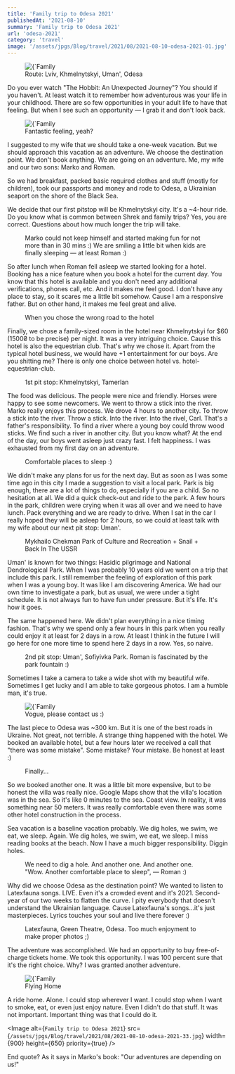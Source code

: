 ```yaml
---
title: 'Family trip to Odesa 2021'
publishedAt: '2021-08-10'
summary: 'Family trip to Odesa 2021'
url: 'odesa-2021'
category: 'travel'
image: '/assets/jpgs/Blog/travel/2021/08/2021-08-10-odesa-2021-01.jpg'
---
```


<figure>
  <Image
    alt={`Family trip to Odesa 2021`}
    src={`/assets/jpgs/Blog/travel/2021/08/2021-08-10-odesa-2021-01.jpg`}
    width={900}
    height={650}
    priority={true}
  />
  <figcaption>Route: Lviv, Khmelnytskyi, Uman', Odesa</figcaption>
</figure>

Do you ever watch "The Hobbit: An Unexpected Journey"?
You should if you haven't. At least watch it to remember how adventurous was your life in your childhood.
There are so few opportunities in your adult life to have that feeling. But when I see such an opportunity — I grab it and don't look back.

<figure>
  <Image
    alt={`Family trip to Odesa 2021`}
    src={`/assets/jpgs/Blog/travel/2021/08/2021-08-10-odesa-2021-02.jpg`}
    width={900}
    height={650}
    priority={true}
  />
  <figcaption>Fantastic feeling, yeah?</figcaption>
</figure>

I suggested to my wife that we should take a one-week vacation.
But we should approach this vacation as an adventure. We choose the destination point.
We don't book anything. We are going on an adventure. Me, my wife and our two sons: Marko and Roman.

So we had breakfast, packed basic required clothes and stuff (mostly for children), took our passports and money and rode to Odesa, a Ukrainian seaport on the shore of the Black Sea.

We decide that our first pitstop will be Khmelnytskyi city. It's a ~4-hour ride. Do you know what is common between Shrek and family trips?
Yes, you are correct. Questions about how much longer the trip will take.

<figure>
  <ImageGallery
    gallery={[
      {
        ratio: 100,
        images: [
          {
            source: '/assets/jpgs/Blog/travel/2021/08/2021-08-10-odesa-2021-03.jpg',
            ratio: 30,
            alt: 'Family trip to Odesa 2021'
          },
          {
            source: '/assets/jpgs/Blog/travel/2021/08/2021-08-10-odesa-2021-04.jpg',
            ratio: 40,
            alt: 'Family trip to Odesa 2021'
          },
          {
            source: '/assets/jpgs/Blog/travel/2021/08/2021-08-10-odesa-2021-05.jpg',
            ratio: 30,
            alt: 'Family trip to Odesa 2021'
          }
        ]
      }
    ]}
    height={ 10 }
    orientation={ 'h' }
    imageBorderRadius={ 4 }
  />
  <figcaption>Marko could not keep himself and started making fun for not more than in 30 mins :) We are smiling a little bit when kids are finally sleeping — at least Roman :)</figcaption>
</figure>

So after lunch when Roman fell asleep we started looking for a hotel.
Booking has a nice feature when you book a hotel for the current day.
You know that this hotel is available and you don't need any additional verifications, phones call, etc.
And it makes me feel good. I don't have any place to stay, so it scares me a little bit somehow.
Cause I am a responsive father. But on other hand, it makes me feel great and alive.

<figure>
  <ImageGallery
    gallery={[
      {
        ratio: 100,
        images: [
          {
            source: '/assets/jpgs/Blog/travel/2021/08/2021-08-10-odesa-2021-06.jpg',
            ratio: 50,
            alt: 'Family trip to Odesa 2021'
          },
          {
            source: '/assets/jpgs/Blog/travel/2021/08/2021-08-10-odesa-2021-07.jpg',
            ratio: 50,
            alt: 'Family trip to Odesa 2021'
          }
        ]
      }
    ]}
    orientation={ 'h' }
    imageBorderRadius={ 4 }
  />
  <figcaption>When you chose the wrong road to the hotel</figcaption>
</figure>

Finally, we chose a family-sized room in the hotel near Khmelnytskyi for $60 (1500₴ to be precise) per night.
It was a very intriguing choice. Cause this hotel is also the equestrian club.
That's why we chose it. Apart from the typical hotel business, we would have +1 entertainment for our boys. Are you shitting me?
There is only one choice between hotel vs. hotel-equestrian-club.

<figure>
  <ImageGallery
    gallery={[
      {
        ratio: 55,
        images: [
          {
            source: '/assets/jpgs/Blog/travel/2021/08/2021-08-10-odesa-2021-08.jpg',
            ratio: 50,
            alt: 'Family trip to Odesa 2021'
          },
          {
            source: '/assets/jpgs/Blog/travel/2021/08/2021-08-10-odesa-2021-09.jpg',
            ratio: 50,
            alt: 'Family trip to Odesa 2021'
          }
        ]
      },
      {
        ratio: 45,
        images: [
          {
            source: '/assets/jpgs/Blog/travel/2021/08/2021-08-10-odesa-2021-10.jpg',
            ratio: 40,
            alt: 'Family trip to Odesa 2021'
          },
          {
            source: '/assets/jpgs/Blog/travel/2021/08/2021-08-10-odesa-2021-11.jpg',
            ratio: 60,
            alt: 'Family trip to Odesa 2021'
          }
        ]
      }
    ]}
    orientation={ 'h' }
    imageBorderRadius={ 4 }
    height={ 50 }
  />
  <figcaption>1st pit stop: Khmelnytskyi, Tamerlan</figcaption>
</figure>

The food was delicious. The people were nice and friendly. Horses were happy to see some newcomers.
We went to throw a stick into the river. Marko really enjoys this process. We drove 4 hours to another city.
To throw a stick into the river. Throw a stick. Into the river. Into the rivel, Carl. That's a father's responsibility.
To find a river where a young boy could throw wood sticks. We find such a river in another city.
But you know what? At the end of the day, our boys went asleep just crazy fast.
I felt happiness. I was exhausted from my first day on an adventure.

<figure>
  <ImageGallery
    gallery={[
      {
        ratio: 100,
        images: [
          {
            source: '/assets/jpgs/Blog/travel/2021/08/2021-08-10-odesa-2021-12.jpg',
            ratio: 40,
            alt: 'Family trip to Odesa 2021'
          },
          {
            source: '/assets/jpgs/Blog/travel/2021/08/2021-08-10-odesa-2021-13.jpg',
            ratio: 60,
            alt: 'Family trip to Odesa 2021'
          }
        ]
      }
    ]}
    orientation={ 'h' }
    imageBorderRadius={ 4 }
    height={ 20 }
  />
  <figcaption>Comfortable places to sleep :)</figcaption>
</figure>

We didn't make any plans for us for the next day.
But as soon as I was some time ago in this city I made a suggestion to visit a local park.
Park is big enough, there are a lot of things to do, especially if you are a child.
So no hesitation at all. We did a quick check-out and ride to the park.
A few hours in the park, children were crying when it was all over and we need to have lunch.
Pack everything and we are ready to drive.
When I sat in the car I really hoped they will be asleep for 2 hours, so we could at least talk with my wife about our next pit stop: Uman'.

<figure>
  <ImageGallery
    gallery={[
      {
        ratio: 45,
        images: [
          {
            source: '/assets/jpgs/Blog/travel/2021/08/2021-08-10-odesa-2021-14.jpg',
            ratio: 27.5,
            alt: 'Family trip to Odesa 2021'
          },
          {
            source: '/assets/jpgs/Blog/travel/2021/08/2021-08-10-odesa-2021-15.jpg',
            ratio: 27.5,
            alt: 'Family trip to Odesa 2021'
          },
          {
            source: '/assets/jpgs/Blog/travel/2021/08/2021-08-10-odesa-2021-16.jpg',
            ratio: 45,
            alt: 'Family trip to Odesa 2021'
          }
        ]
      },
      {
        ratio: 55,
        images: [
          {
            source: '/assets/jpgs/Blog/travel/2021/08/2021-08-10-odesa-2021-17.jpg',
            ratio: 33.33,
            alt: 'Family trip to Odesa 2021'
          },
          {
            source: '/assets/jpgs/Blog/travel/2021/08/2021-08-10-odesa-2021-18.jpg',
            ratio: 33.34,
            alt: 'Family trip to Odesa 2021'
          },
          {
            source: '/assets/jpgs/Blog/travel/2021/08/2021-08-10-odesa-2021-19.jpg',
            ratio: 33.33,
            alt: 'Family trip to Odesa 2021'
          }
        ]
      }
    ]}
    orientation={ 'h' }
    imageBorderRadius={ 4 }
    height={ 35 }
  />
  <figcaption>Mykhailo Chekman Park of Culture and Recreation + Snail + Back In The USSR</figcaption>
</figure>


Uman' is known for two things: Hasidic pilgrimage and National Dendrological Park.
When I was probably 10 years old we went on a trip that include this park.
I still remember the feeling of exploration of this park when I was a young boy. It was like I am discovering America.
We had our own time to investigate a park, but as usual, we were under a tight schedule. It is not always fun to have fun under pressure.
But it's life. It's how it goes.

The same happened here. We didn't plan everything in a nice timing fashion.
That's why we spend only a few hours in this park when you really could enjoy it at least for 2 days in a row.
At least I think in the future I will go here for one more time to spend here 2 days in a row. Yes, so naive.

<figure>
  <ImageGallery
    gallery={[
      {
        ratio: 100,
        images: [
          {
            source: '/assets/jpgs/Blog/travel/2021/08/2021-08-10-odesa-2021-20.jpg',
            ratio: 33.33,
            alt: 'Family trip to Odesa 2021'
          },
          {
            source: '/assets/jpgs/Blog/travel/2021/08/2021-08-10-odesa-2021-21.jpg',
            ratio: 33.34,
            alt: 'Family trip to Odesa 2021'
          },
          {
            source: '/assets/jpgs/Blog/travel/2021/08/2021-08-10-odesa-2021-22.jpg',
            ratio: 33.33,
            alt: 'Family trip to Odesa 2021'
          }
        ]
      }
    ]}
    orientation={ 'h' }
    imageBorderRadius={ 4 }
    height={ 10 }
  />
  <figcaption>2nd pit stop: Uman', Sofiyivka Park. Roman is fascinated by the park fountain :)</figcaption>
</figure>

Sometimes I take a camera to take a wide shot with my beautiful wife. Sometimes I get lucky and I am able to take gorgeous photos. I am a humble man, it's true.

<figure>
  <Image
    alt={`Family trip to Odesa 2021`}
    src={`/assets/jpgs/Blog/travel/2021/08/2021-08-10-odesa-2021-23.jpg`}
    width={900}
    height={650}
    priority={true}
  />
  <figcaption>Vogue, please contact us :)</figcaption>
</figure>

The last piece to Odesa was ~300 km. But it is one of the best roads in Ukraine.
Not great, not terrible. A strange thing happened with the hotel.
We booked an available hotel, but a few hours later we received a call that "there was some mistake". Some mistake? Your mistake. Be honest at least :)

<figure>
  <ImageGallery
    gallery={[
      {
        ratio: 100,
        images: [
          {
            source: '/assets/jpgs/Blog/travel/2021/08/2021-08-10-odesa-2021-24.jpg',
            ratio: 33.33,
            alt: 'Family trip to Odesa 2021'
          },
          {
            source: '/assets/jpgs/Blog/travel/2021/08/2021-08-10-odesa-2021-25.jpg',
            ratio: 33.34,
            alt: 'Family trip to Odesa 2021'
          },
          {
            source: '/assets/jpgs/Blog/travel/2021/08/2021-08-10-odesa-2021-26.jpg',
            ratio: 33.33,
            alt: 'Family trip to Odesa 2021'
          }
        ]
      }
    ]}
    height={ 20 }
    orientation={ 'h' }
    imageBorderRadius={ 4 }
  />
  <figcaption>Finally...</figcaption>
</figure>

So we booked another one. It was a little bit more expensive, but to be honest the villa was really nice.
Google Maps show that the villa's location was in the sea. So it's like 0 minutes to the sea.
Coast view. In reality, it was something near 50 meters. It was really comfortable even there was some other hotel construction in the process.

Sea vacation is a baseline vacation probably. We dig holes, we swim, we eat, we sleep.
Again. We dig holes, we swim, we eat, we sleep. I miss reading books at the beach.
Now I have a much bigger responsibility. Diggin holes.

<figure>
  <ImageGallery
    gallery={[
      {
        ratio: 100,
        images: [
          {
            source: '/assets/jpgs/Blog/travel/2021/08/2021-08-10-odesa-2021-27.jpg',
            ratio: 37.5,
            alt: 'Family trip to Odesa 2021'
          },
          {
            source: '/assets/jpgs/Blog/travel/2021/08/2021-08-10-odesa-2021-28.jpg',
            ratio: 37.5,
            alt: 'Family trip to Odesa 2021'
          },
          {
            source: '/assets/jpgs/Blog/travel/2021/08/2021-08-10-odesa-2021-29.jpg',
            ratio: 25,
            alt: 'Family trip to Odesa 2021'
          }
        ]
      }
    ]}
    height={ 15 }
    orientation={ 'h' }
    imageBorderRadius={ 4 }
  />
  <figcaption>We need to dig a hole. And another one. And another one. "Wow. Another comfortable place to sleep", — Roman :)</figcaption>
</figure>

Why did we choose Odesa as the destination point? We wanted to listen to Latexfauna songs. LIVE.
Even it's a crowded event and it's 2021. Second-year of our two weeks to flatten the curve.
I pity everybody that doesn't understand the Ukrainian language. Cause Latexfauna's songs...it's just masterpieces.
Lyrics touches your soul and live there forever :)

<figure>
  <ImageGallery
    gallery={[
      {
        ratio: 100,
        images: [
          {
            source: '/assets/jpgs/Blog/travel/2021/08/2021-08-10-odesa-2021-30.jpg',
            ratio: 50,
            alt: 'Family trip to Odesa 2021'
          },
          {
            source: '/assets/jpgs/Blog/travel/2021/08/2021-08-10-odesa-2021-31.jpg',
            ratio: 50,
            alt: 'Family trip to Odesa 2021'
          }
        ]
      }
    ]}
    height={ 20 }
    orientation={ 'h' }
    imageBorderRadius={ 4 }
  />
  <figcaption>Latexfauna, Green Theatre, Odesa. Too much enjoyment to make proper photos ;)</figcaption>
</figure>


The adventure was accomplished. We had an opportunity to buy free-of-charge tickets home. We took this opportunity.
I was 100 percent sure that it's the right choice. Why? I was granted another adventure.

<figure>
  <Image
    alt={`Family trip to Odesa 2021`}
    src={`/assets/jpgs/Blog/travel/2021/08/2021-08-10-odesa-2021-32.jpg`}
    width={900}
    height={650}
    priority={true}
  />
  <figcaption>Flying Home</figcaption>
</figure>

A ride home. Alone. I could stop wherever I want. I could stop when I want to smoke, eat, or even just enjoy nature.
Even I didn't do that stuff. It was not important. Important thing was that I could do it.

<Image
  alt={`Family trip to Odesa 2021`}
  src={`/assets/jpgs/Blog/travel/2021/08/2021-08-10-odesa-2021-33.jpg`}
  width={900}
  height={650}
  priority={true}
/>

End quote? As it says in Marko's book: "Our adventures are depending on us!"
